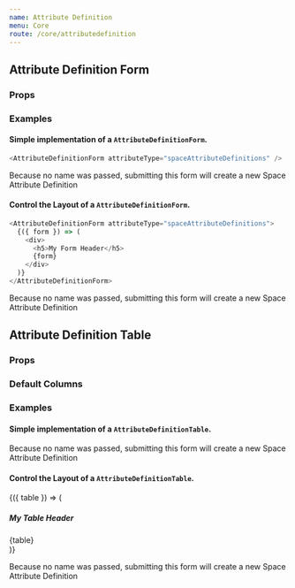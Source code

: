 ```yaml
---
name: Attribute Definition
menu: Core
route: /core/attributedefinition
---
```



## Attribute Definition Form

### Props

<Props of={AttributeDefinitionForm} />

### Examples

#### Simple implementation of a `AttributeDefinitionForm`.

```javascript
<AttributeDefinitionForm attributeType="spaceAttributeDefinitions" />
```

Because no name was passed, submitting this form will create a new Space Attribute Definition

#### Control the Layout of a `AttributeDefinitionForm`.

```javascript
<AttributeDefinitionForm attributeType="spaceAttributeDefinitions">
  {({ form }) => (
    <div>
      <h5>My Form Header</h5>
      {form}
    </div>
  )}
</AttributeDefinitionForm>
```

Because no name was passed, submitting this form will create a new Space Attribute Definition

## Attribute Definition Table

### Props

<Props of={AttributeDefinitionTable} />

### Default Columns

<ColumnsTable columns={columns} />

### Examples

#### Simple implementation of a `AttributeDefinitionTable`.

Because no name was passed, submitting this form will create a new Space Attribute Definition

#### Control the Layout of a `AttributeDefinitionTable`.

<Playground>
  <AttributeDefinitionTable
    columnSet={['name', 'description', 'actions']}
    attributeType="spaceAttributeDefinitions"
  >
    {({ table }) => (
      <div>
        <h5>My Table Header</h5>
        {table}
      </div>
    )}
  </AttributeDefinitionTable>
</Playground>

Because no name was passed, submitting this form will create a new Space Attribute Definition
